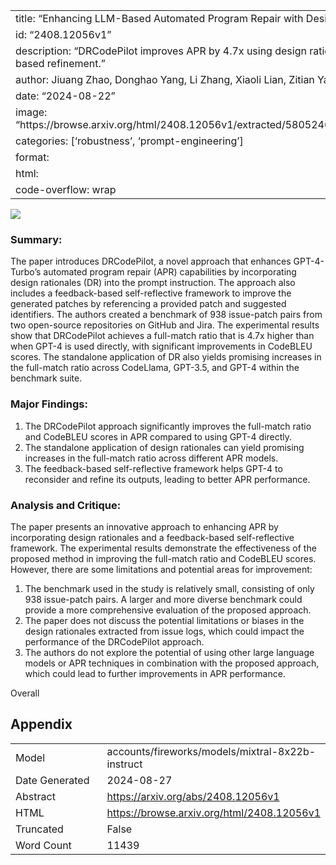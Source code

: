 
---
title: "Enhancing LLM-Based Automated Program Repair with Design Rationales"
id: "2408.12056v1"
description: "DRCodePilot improves APR by 4.7x using design rationales and feedback-based refinement."
author: Jiuang Zhao, Donghao Yang, Li Zhang, Xiaoli Lian, Zitian Yang
date: "2024-08-22"
image: "https://browse.arxiv.org/html/2408.12056v1/extracted/5805246/figures/introduce.png"
categories: ['robustness', 'prompt-engineering']
format:
  html:
    code-overflow: wrap
---

![](https://browse.arxiv.org/html/2408.12056v1/extracted/5805246/figures/introduce.png)

### Summary:

The paper introduces DRCodePilot, a novel approach that enhances GPT-4-Turbo's automated program repair (APR) capabilities by incorporating design rationales (DR) into the prompt instruction. The approach also includes a feedback-based self-reflective framework to improve the generated patches by referencing a provided patch and suggested identifiers. The authors created a benchmark of 938 issue-patch pairs from two open-source repositories on GitHub and Jira. The experimental results show that DRCodePilot achieves a full-match ratio that is 4.7x higher than when GPT-4 is used directly, with significant improvements in CodeBLEU scores. The standalone application of DR also yields promising increases in the full-match ratio across CodeLlama, GPT-3.5, and GPT-4 within the benchmark suite.

### Major Findings:

1. The DRCodePilot approach significantly improves the full-match ratio and CodeBLEU scores in APR compared to using GPT-4 directly.
2. The standalone application of design rationales can yield promising increases in the full-match ratio across different APR models.
3. The feedback-based self-reflective framework helps GPT-4 to reconsider and refine its outputs, leading to better APR performance.

### Analysis and Critique:

The paper presents an innovative approach to enhancing APR by incorporating design rationales and a feedback-based self-reflective framework. The experimental results demonstrate the effectiveness of the proposed method in improving the full-match ratio and CodeBLEU scores. However, there are some limitations and potential areas for improvement:

1. The benchmark used in the study is relatively small, consisting of only 938 issue-patch pairs. A larger and more diverse benchmark could provide a more comprehensive evaluation of the proposed approach.
2. The paper does not discuss the potential limitations or biases in the design rationales extracted from issue logs, which could impact the performance of the DRCodePilot approach.
3. The authors do not explore the potential of using other large language models or APR techniques in combination with the proposed approach, which could lead to further improvements in APR performance.

Overall

## Appendix

|          |          |
|----------|----------|
| Model     | accounts/fireworks/models/mixtral-8x22b-instruct       |
| Date Generated     | 2024-08-27       |
| Abstract | [https://arxiv.org/abs/2408.12056v1](https://arxiv.org/abs/2408.12056v1)        |
| HTML     | [https://browse.arxiv.org/html/2408.12056v1](https://browse.arxiv.org/html/2408.12056v1)       |
| Truncated       | False       |
| Word Count       | 11439       |